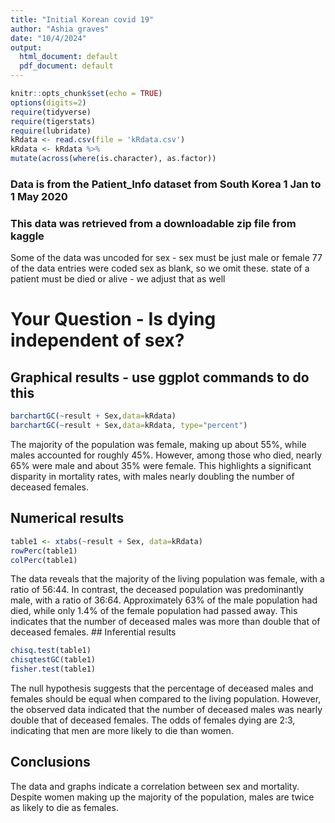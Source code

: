 ```yaml
---
title: "Initial Korean covid 19"
author: "Ashia graves"
date: "10/4/2024"
output:
  html_document: default
  pdf_document: default
---
```


```r
knitr::opts_chunk$set(echo = TRUE)
options(digits=2)
require(tidyverse)
require(tigerstats)
require(lubridate)
kRdata <- read.csv(file = 'kRdata.csv')
kRdata <- kRdata %>%
mutate(across(where(is.character), as.factor))

```
### Data is from the Patient_Info dataset from South Korea 1 Jan to 1 May 2020
### This data was retrieved from a downloadable zip file from kaggle

Some of the data was uncoded for sex - sex must be just male or female
77 of the data entries were coded sex  as blank, so we omit these.
state of a patient must be died or alive - we adjust that as well   
  
# Your Question - Is dying independent of sex?






## Graphical results - use ggplot commands to do this  



  




```r
barchartGC(~result + Sex,data=kRdata)
barchartGC(~result + Sex,data=kRdata, type="percent")

```

The majority of the population was female, making up about 55%, while males accounted for roughly 45%. However, among those who died, nearly 65% were male and about 35% were female. This highlights a significant disparity in mortality rates, with males nearly doubling the number of deceased females.




  
## Numerical results

```r
table1 <- xtabs(~result + Sex, data=kRdata)
rowPerc(table1)
colPerc(table1)
```

The data reveals that the majority of the living population was female, with a ratio of 56:44. In contrast, the deceased population was predominantly male, with a ratio of 36:64. Approximately 63% of the male population had died, while only 1.4% of the female population had passed away. This indicates that the number of deceased males was more than double that of deceased females.
## Inferential results 
```r
chisq.test(table1)
chisqtestGC(table1)
fisher.test(table1)
```
The null hypothesis suggests that the percentage of deceased males and females should be equal when compared to the living population. However, the observed data indicated that the number of deceased males was nearly double that of deceased females. The odds of females dying are 2:3, indicating that men are more likely to die than women.


## Conclusions
The data and graphs indicate a correlation between sex and mortality. Despite women making up the majority of the population, males are twice as likely to die as females.
